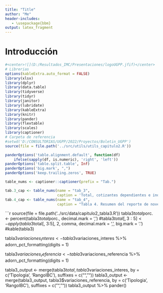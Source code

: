 ---
title: "Title"
author: "Me"
header-includes:
   - \usepackage{bbm}
output: latex_fragment
---
# Introducción



```{r echo=FALSE, message=FALSE, warning=FALSE}
#<center>![](D:/Resultados_IMC/Presentaciones/logoUGPP.jfif)</center>
# Librerias
options(kableExtra.auto_format = FALSE)
library(xlsx)
library(dplyr)
library(data.table)
library(tidyverse)
library(tidyr)
library(janitor)
library(lubridate)
library(kableExtra)
library(knitr)
library(pander)
library(flextable)
library(scales)
library(captioner)
# Carpeta de referencia
#setwd('D:/CONSULTORIAS/UGPP/2022/Proyectos/Boletin_UGPP')
source(file = file.path('../src/utils/utils_capitulo2.R'))

panderOptions('table.alignment.default', function(df)
    ifelse(sapply(df, is.numeric), 'right', 'left'))
panderOptions('table.split.table', Inf)
panderOptions('big.mark', ",")
panderOptions('keep.trailing.zeros', TRUE)

table_nums <- captioner::captioner(prefix = "Tab.")

tab.3_cap <- table_nums(name = "tab_3", 
                        caption = 'Total, cotizantes dependientes e independientes por rangos de salario, variaciones porcentuales mensuales y del periodo junio 2020 – junio 2021')
tab.4_cap <- table_nums(name = "tab_4", 
                        caption = "Tabla 4. Resumen del reporte de novedades Cotizantes Dependientes - junio 2021")
```


```{r table3, echo=FALSE, message=FALSE, warning=FALSE, fig.cap = tab.3_cap}
source(file = file.path('../src/data/capitulo2_tabla3.R'))
tabla3$total$porc. <- percent(tabla3$total$porc., decimal.mark = ',')
#tabla3$total[, 3:5] <- apply(tabla3$total[, 3:5], 2, comma, decimal.mark = ',', big.mark = '.')
#kable(tabla3)


tabla3$variaciones_interes <- tabla3$variaciones_interes %>%
  adorn_pct_formatting(digits = 1)

tabla3$variaciones_referencia <- tabla3$variaciones_referencia %>%
  adorn_pct_formatting(digits = 1)

tabla3_output <- merge(tabla3$total, tabla3$variaciones_interes, 
                       by = c('Tipologia', 'RangoIBC'), suffixes = c("",""))
tabla3_output <- merge(tabla3_output, tabla3$variaciones_referencia, 
                       by = c('Tipologia', 'RangoIBC'), suffixes = c("",""))
tabla3_output %>% 
  pander()
